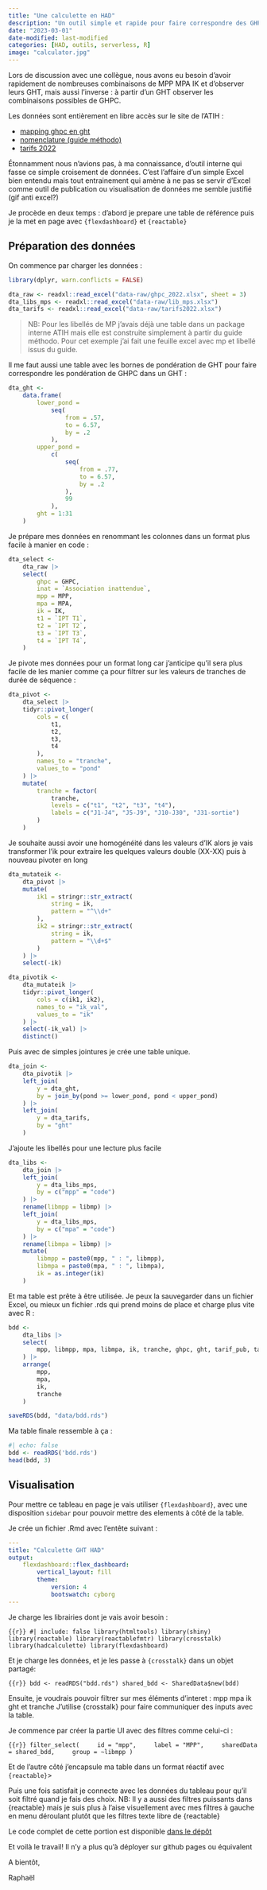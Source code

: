 ```yaml
---
title: "Une calculette en HAD"
description: "Un outil simple et rapide pour faire correspondre des GHPC à leur GHT et tarifs"
date: "2023-03-01"
date-modified: last-modified
categories: [HAD, outils, serverless, R]
image: "calculator.jpg"
---
```


Lors de discussion avec une collègue, nous avons eu besoin d'avoir rapidement de nombreuses combinaisons de MPP MPA IK et d'observer leurs GHT, mais aussi l'inverse : à partir d'un GHT observer les combinaisons possibles de GHPC. 

Les données sont entièrement en libre accès sur le site de l'ATIH :

- [mapping ghpc en ght](https://www.atih.sante.fr/guide-methodologique-had-2022)
- [nomenclature (guide méthodo)](https://www.atih.sante.fr/guide-methodologique-had-2022)
- [tarifs 2022](https://www.atih.sante.fr/tarifs-mco-et-had)

Étonnamment nous n'avions pas, à ma connaissance, d'outil interne qui fasse ce simple croisement de données. C'est l'affaire d'un simple Excel bien entendu mais tout entrainement qui amène à ne pas se servir d'Excel comme outil de publication ou visualisation de données me semble justifié (gif anti excel?)

Je procède en deux temps : d'abord je prepare une table de référence puis je la met en page avec `{flexdashboard}` et `{reactable}`

## Préparation des données

On commence par charger les données :

```r
library(dplyr, warn.conflicts = FALSE)

dta_raw <- readxl::read_excel("data-raw/ghpc_2022.xlsx", sheet = 3)
dta_libs_mps <- readxl::read_excel("data-raw/lib_mps.xlsx")
dta_tarifs <- readxl::read_excel("data-raw/tarifs2022.xlsx")
```

> NB: Pour les libellés de MP j'avais déjà une table dans un package interne ATIH mais elle est construite simplement à partir du guide méthodo. Pour cet exemple j'ai fait une feuille excel avec mp et libellé issus du guide.

Il me faut aussi une table avec les bornes de pondération de GHT pour faire correspondre les pondération de GHPC dans un GHT :

```r
dta_ght <-
    data.frame(
        lower_pond =
            seq(
                from = .57,
                to = 6.57,
                by = .2
            ),
        upper_pond = 
            c(
                seq(
                    from = .77,
                    to = 6.57,
                    by = .2
                ),
                99
            ),
        ght = 1:31
    )

```

Je prépare mes données en renommant les colonnes dans un format plus facile à manier en code : 

```r
dta_select <-
    dta_raw |> 
    select(
        ghpc = GHPC,
        inat = `Association inattendue`,
        mpp = MPP,
        mpa = MPA,
        ik = IK, 
        t1 = `IPT T1`,
        t2 = `IPT T2`,
        t3 = `IPT T3`,
        t4 = `IPT T4`,
    )
```

Je pivote mes données pour un format long car j'anticipe qu'il sera plus facile de les manier comme ça pour filtrer sur les valeurs de tranches de durée de séquence :

```r
dta_pivot <-
    dta_select |> 
    tidyr::pivot_longer(
        cols = c(
            t1,
            t2,
            t3,
            t4
        ),
        names_to = "tranche",
        values_to = "pond"
    ) |> 
    mutate(
        tranche = factor(
            tranche,
            levels = c("t1", "t2", "t3", "t4"),
            labels = c("J1-J4", "J5-J9", "J10-J30", "J31-sortie")
        )
    )
```

Je souhaite aussi avoir une homogénéité dans les valeurs d'IK alors je vais transformer l'ik pour extraire les quelques valeurs double (XX-XX) puis à nouveau pivoter en long

```r
dta_mutateik <-
    dta_pivot |> 
    mutate(
        ik1 = stringr::str_extract(
            string = ik, 
            pattern = "^\\d+"
        ),
        ik2 = stringr::str_extract(
            string = ik, 
            pattern = "\\d+$"
        )
    ) |> 
    select(-ik)

dta_pivotik <-
    dta_mutateik |> 
    tidyr::pivot_longer(
        cols = c(ik1, ik2),
        names_to = "ik_val",
        values_to = "ik"
    ) |> 
    select(-ik_val) |> 
    distinct()
```

Puis avec de simples jointures je crée une table  unique. 

```r
dta_join <-
    dta_pivotik |> 
    left_join(
        y = dta_ght,
        by = join_by(pond >= lower_pond, pond < upper_pond)
    ) |> 
    left_join(
        y = dta_tarifs,
        by = "ght"
    )
```

J'ajoute les libellés pour une lecture plus facile

```r
dta_libs <- 
    dta_join |> 
    left_join(
        y = dta_libs_mps,
        by = c("mpp" = "code")
    ) |> 
    rename(libmpp = libmp) |> 
    left_join(
        y = dta_libs_mps,
        by = c("mpa" = "code")
    ) |> 
    rename(libmpa = libmp) |> 
    mutate(
        libmpp = paste0(mpp, " : ", libmpp),
        libmpa = paste0(mpa, " : ", libmpa),
        ik = as.integer(ik)
    )
```

Et ma table est prête à être utilisée. Je peux la sauvegarder dans un fichier Excel, ou mieux un fichier .rds qui prend moins de place et charge plus vite avec R :

```r
bdd <-
    dta_libs |> 
    select(
        mpp, libmpp, mpa, libmpa, ik, tranche, ghpc, ght, tarif_pub, tarif_pri, inat
    ) |> 
    arrange(
        mpp,
        mpa,
        ik,
        tranche
    )

saveRDS(bdd, "data/bdd.rds")
```

Ma table finale ressemble à ça : 

```r
#| echo: false
bdd <- readRDS('bdd.rds')
head(bdd, 3)
```

## Visualisation

Pour mettre ce tableau en page je vais utiliser `{flexdashboard}`, avec une disposition `sidebar` pour pouvoir mettre des elements à côté de la table. 

Je crée un fichier .Rmd avec l'entête suivant :

```yaml
---
title: "Calculette GHT HAD"
output:
    flexdashboard::flex_dashboard:
        vertical_layout: fill
        theme:
            version: 4
            bootswatch: cyborg
---
```

Je charge les librairies dont je vais avoir besoin :

``` {{r}}
#| include: false
library(htmltools)
library(shiny)
library(reactable)
library(reactablefmtr)
library(crosstalk)
library(hadcalculette)
library(flexdashboard)
```

Et je charge les données, et je les passe à `{crosstalk}` dans un objet partagé:

``` {{r}}
bdd <- readRDS("bdd.rds")
shared_bdd <- SharedData$new(bdd)
```

Ensuite, je voudrais pouvoir filtrer sur mes éléments d'interet : mpp mpa ik ght et tranche
J'utilise {crosstalk} pour faire communiquer des inputs avec la table.  

Je commence par créer la partie UI avec des filtres comme celui-ci :

``` {{r}}
filter_select(
    id = "mpp",
    label = "MPP",
    sharedData = shared_bdd,
    group = ~libmpp
)
```

Et de l'autre côté j'encapsule ma table dans un format réactif avec `{reactable}`>

Puis une fois satisfait je connecte avec les données du tableau pour qu'il soit filtré quand je fais des choix. 
NB: Il y a aussi des filtres puissants dans {reactable} mais je suis plus à l'aise visuellement avec mes filtres à gauche en menu déroulant plutôt que les filtres texte libre de {reactable}

Le code complet de cette portion est disponible [dans le dépôt](https://github.com/rsimonmd/calculettehad/blob/main/index.Rmd)

Et voilà le travail! 
Il n'y a plus qu'à déployer sur github pages ou équivalent

A bientôt,

Raphaël